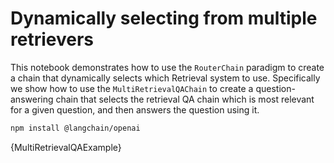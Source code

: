 # Dynamically selecting from multiple retrievers

This notebook demonstrates how to use the `RouterChain` paradigm to create a chain that dynamically selects which Retrieval system to use. Specifically we show how to use the `MultiRetrievalQAChain` to create a question-answering chain that selects the retrieval QA chain which is most relevant for a given question, and then answers the question using it.



<IntegrationInstallTooltip></IntegrationInstallTooltip>

```bash npm2yarn
npm install @langchain/openai
```

<CodeBlock language="typescript">{MultiRetrievalQAExample}</CodeBlock>
